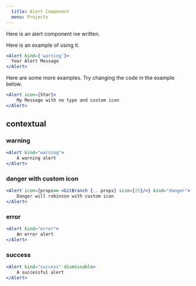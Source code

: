 ```yaml
---
  title: Alert Component
  menu: Projects
---
```






Here is an alert component ive written.

Here is an example of using it.

```jsx
<Alert kind={'warning'}>
  Your Alert Message
</Alert>
```

Here are some more examples.
Try changing the code in the example below.

```jsx live=true
<Alert icon={Star}>
    My Message with no type and custom icon
</Alert>
```

## contextual  

### warning 

```jsx live=true
<Alert kind="warning">
    A warning alert
</Alert>
```

### danger with custom icon

```jsx live=true
<Alert icon={props=> <GitBranch {...props} size={25}/>} kind="danger">
    Danger will robinson with custom icon
</Alert>
```

### error

```jsx live=true
<Alert kind="error">
    An error alert
</Alert>
```

### success 

```jsx live=true
<Alert kind="success" dismissable>
    A successful alert
</Alert>
```

